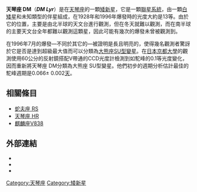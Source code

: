 {{Starbox begin 
| name = [http://simbad.u-strasbg.fr/simbad/sim-id?Ident=V*+DM+Lyr DM Lyrae A/B]
}} 
{{Starbox observe 
| epoch = [[J2000.0|J2000.0]]
| constell = [[天琴座|天琴座]]
| ra = {{RA|18|58|44.43}}
| dec = {{DEC|+30|15|33.0}} 
| appmag_v = +18 (quiet), +13.6 (burst)
}} 
{{Starbox character 
| class = ? / [[白矮星|白矮星]]
| b-v = ?
| u-b = ?
| variable = [[矮新星|大熊座SU型變星]]
}}  
{{Starbox catalog 
| names = DM Lyr, AN 250.1929, 1RXS J185845.1+301548, AAVSO 1854+30}} 
{{Starbox end}} 

'''天琴座 DM'''（'''''DM Lyr'''''）是在[[天琴座|天琴座]]的一顆[[矮新星|矮新星]]，它是一顆[[聯星|聯星系統]]，由一顆[[白矮星|白矮星]]和未知類型的伴星組成，在1928年和1996年爆發時的光度大約是13等。由於它的位置，主要是由北半球的天文台進行觀測，但在冬天就難以觀測，而在南半球的主要天文台全年都難以觀測這顆星，因此可能有幾次的爆發未曾被觀測到。

在1996年7月的爆發—不同於其它的—被證明是長且明亮的，使得幾名觀測者驚訝於它是否是達到超級最大值而可以分類為[[矮新星|大熊座SU型變星]]。在[[日本|日本]][[京都大學|京都大學]]的觀測使用60公分的反射鏡搭配V帶通的CCD光度計檢測到如駝峰的0.1等光度變化，因而重新將天琴座 DM分類為大熊座 SU型變星。他們初步的週期分析估計最佳的駝峰週期是0.066± 0.002[[天|天]]。

== 相關條目 ==
* [[蛇夫座_RS|蛇夫座 RS]]
* [[天琴座_HR|天琴座 HR]]
* [[麒麟座V838|麒麟座V838]]

== 外部連結 ==
*{{Cite web|url=http://www.britastro.org/vss/00516a.html|title=DM Lyr: A new UGSU Star|accessdate=June 22, 2006|archive-date=2008-12-02|archive-url=https://web.archive.org/web/20081202160350/http://www.britastro.org/vss/00516a.html|dead-url=no}}
*{{Cite web|url=http://www.kusastro.kyoto-u.ac.jp/vsnet/gcvs2/LYRDM.html|title=DM Lyr|work='''VSNET'''|accessdate=June 22, 2006|archive-date=2007-10-01|archive-url=https://web.archive.org/web/20071001000112/http://www.kusastro.kyoto-u.ac.jp/vsnet/gcvs2/LYRDM.html|dead-url=no}}
*{{Cite web|url=http://www.arxiv.org/abs/astro-ph/0301036|title=The SU UMa Nature of the Dwarf Nova, DM Lyrae|author=D. Nogami, H. Baba, K. Matsumoto, and T. Kato|work=arXiv.org:astro-ph/0301036|accessdate=February 2, 2007|archive-date=2016-10-06|archive-url=https://web.archive.org/web/20161006084612/https://arxiv.org/abs/astro-ph/0301036|dead-url=no}}

[[Category:天琴座|Category:天琴座]]
[[Category:矮新星|Category:矮新星]]

{{var-star-stub}}
{{Binary-star-stub}}